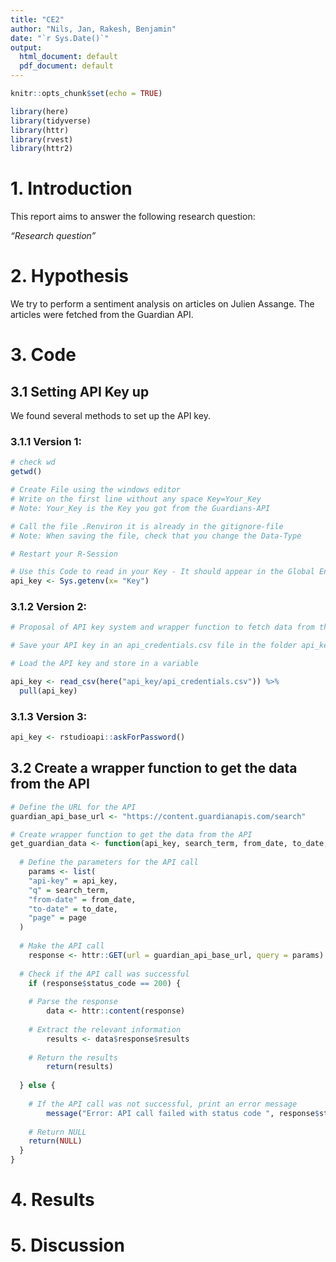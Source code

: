 ```yaml
---
title: "CE2"
author: "Nils, Jan, Rakesh, Benjamin"
date: "`r Sys.Date()`"
output:
  html_document: default
  pdf_document: default
---
```


```r
knitr::opts_chunk$set(echo = TRUE)

library(here)
library(tidyverse)
library(httr)
library(rvest)
library(httr2)
```

# 1. Introduction

This report aims to answer the following research question:

*"Research question"*

# 2. Hypothesis

We try to perform a sentiment analysis on articles on Julien Assange. The articles were fetched from the Guardian API.

# 3. Code

## 3.1 Setting API Key up

We found several methods to set up the API key.

### 3.1.1 Version 1:
```r
# check wd
getwd()

# Create File using the windows editor
# Write on the first line without any space Key=Your_Key
# Note: Your_Key is the Key you got from the Guardians-API

# Call the file .Renviron it is already in the gitignore-file
# Note: When saving the file, check that you change the Data-Type

# Restart your R-Session

# Use this Code to read in your Key - It should appear in the Global Environment
api_key <- Sys.getenv(x= "Key")
```

### 3.1.2 Version 2:
```r
# Proposal of API key system and wrapper function to fetch data from the Guardian API.

# Save your API key in an api_credentials.csv file in the folder api_key. The column name the key is stored under must be named api_key. 

# Load the API key and store in a variable

api_key <- read_csv(here("api_key/api_credentials.csv")) %>% 
  pull(api_key)
```

### 3.1.3 Version 3:
```r
api_key <- rstudioapi::askForPassword()
```

## 3.2 Create a wrapper function to get the data from the API
```r
# Define the URL for the API
guardian_api_base_url <- "https://content.guardianapis.com/search"

# Create wrapper function to get the data from the API
get_guardian_data <- function(api_key, search_term, from_date, to_date, page) {
  
  # Define the parameters for the API call
    params <- list(
    "api-key" = api_key,
    "q" = search_term,
    "from-date" = from_date,
    "to-date" = to_date,
    "page" = page
  )
  
  # Make the API call
    response <- httr::GET(url = guardian_api_base_url, query = params)
  
  # Check if the API call was successful
    if (response$status_code == 200) {
    
    # Parse the response
        data <- httr::content(response)
    
    # Extract the relevant information
        results <- data$response$results
    
    # Return the results
        return(results)
    
  } else {
    
    # If the API call was not successful, print an error message
        message("Error: API call failed with status code ", response$status_code)
    
    # Return NULL
    return(NULL)
  }
}
```


# 4. Results

# 5. Discussion

